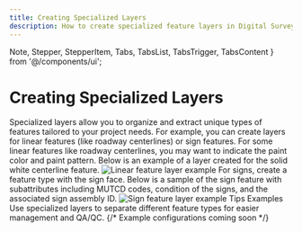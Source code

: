 ```yaml
---
title: Creating Specialized Layers
description: How to create specialized feature layers in Digital Surveyor
---
```


  Note,
  Stepper,
  StepperItem,
  Tabs,
  TabsList,
  TabsTrigger,
  TabsContent
} from '@/components/ui';

# Creating Specialized Layers

<Note>
  Specialized layers allow you to organize and extract unique types of features tailored to your project needs. For example, you can create layers for linear features (like roadway centerlines) or sign features.
</Note>

<Stepper>
  <StepperItem title="Create Linear Feature Layer">
    For some linear features like roadway centerlines, you may want to indicate the paint color and paint pattern. Below is an example of a layer created for the solid white centerline feature.
    <img src="/images/image67.png" alt="Linear feature layer example" />
  </StepperItem>
  <StepperItem title="Create Sign Feature Layer">
    For signs, create a feature type with the sign face. Below is a sample of the sign feature with subattributes including MUTCD codes, condition of the signs, and the associated sign assembly ID.
    <img src="/images/image23.png" alt="Sign feature layer example" />
  </StepperItem>
</Stepper>

<Tabs defaultValue="tips">
  <TabsList>
    <TabsTrigger value="tips">Tips</TabsTrigger>
    <TabsTrigger value="examples">Examples</TabsTrigger>
  </TabsList>
  <TabsContent value="tips">
    <Note type="tip">
      Use specialized layers to separate different feature types for easier management and QA/QC.
    </Note>
  </TabsContent>
  <TabsContent value="examples">
    {/* Example configurations coming soon */}
  </TabsContent>
</Tabs>
